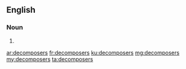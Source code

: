 ==English==

===Noun===
{{head|en|plural}}

# {{plural of|decomposer|lang=en|nocat=1}}

[[ar:decomposers]]
[[fr:decomposers]]
[[ku:decomposers]]
[[mg:decomposers]]
[[my:decomposers]]
[[ta:decomposers]]